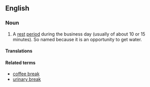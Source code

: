 ==English==

===Noun===
{{en-noun|sg=[[water]] [[break]]}}

# A [[rest]] [[period]] during the business day (usually of about 10 or 15 minutes). So named because it is an opportunity to get water.

====Translations====
{{trans-top|a rest period during the business day providing the opportunity to drink water}}
{{trans-mid}}
{{trans-bottom}}

====Related terms====
*[[coffee break]]
*[[urinary break]]